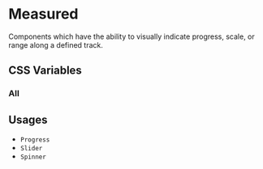 
<Meta title="Documentation/Styles and Theming/Characteristics/Measured" />

# Measured

Components which have the ability to visually indicate progress, scale, or range along a defined track.

## CSS Variables

### All

<Canvas>
  <Story name="All">
    <DocGrid>
      <ColorBlock colorVar="--uitk-measured-background" />
      <ColorBlock colorVar="--uitk-measured-background-active" />
      <ColorBlock colorVar="--uitk-measured-border-color" />
      <FontSizeBlock fontSize="--uitk-measured-font-size-low" />
      <FontSizeBlock fontSize="--uitk-measured-font-size-medium" />
      <FontSizeBlock fontSize="--uitk-measured-font-size-high" />
    </DocGrid>
  </Story>
</Canvas>

## Usages

- `Progress`
- `Slider`
- `Spinner`
